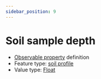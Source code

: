 ```yaml
---
sidebar_position: 9
---
```



# Soil sample depth

- [Observable property](/viewers/dawe-vocabs?uri=https://linked.data.gov.au/def/nrm/93932e83-41aa-48e6-b05c-ecde9bfcca99) definition
- Feature type: [soil profile](http://linked.data.gov.au/def/tern-cv/80c39b95-0912-4267-bb66-2fa081683723)
- Value type: [Float](https://w3id.org/tern/ontologies/tern/Float)

<Example
  protocolModule="soil-subsite-sampling"
  observableProperty="https://linked.data.gov.au/def/nrm/93932e83-41aa-48e6-b05c-ecde9bfcca99"
/>
